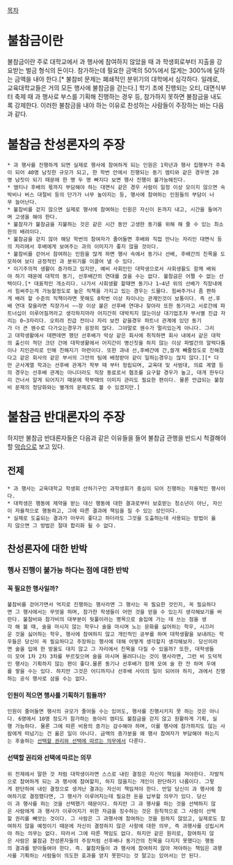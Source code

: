 [[목차]]

= 불참금이란 =
불참금이란 주로 대학교에서 과 행사에 참여하지 않았을 때 과 학생회로부터 지출을 강요받는 벌금 형식의 돈이다. 참가하는데 필요한 금액의 50%에서 많게는 300%에 달하는 금액을 내야 한다.[* 불참비 문제는 폐쇄적인 분위기의 대학에서 심각하다. 일례로, 교육대학교들은 거의 모든 행사에 불참금을 걷는다.] 학기 초에 진행되는 오티, 대면식부터 축제 때 과 행사로 부스를 기획해 진행하는 경우 등, 참가하지 못하면 불참금을 내도록 강제한다. 이러한 불참금을 내야 하는 이유로 찬성하는 사람들이 주장하는 바는 다음과 같다.

= 불참금 찬성론자의 주장 =
 * 과 행사를 진행하게 되면 실제로 행사에 참여하게 되는 인원은 1학년과 행사 집행부가 주축이 되어 40명 남짓한 규모가 되고, 한 학번 안에서 진행되는 동기 엠티와 같은 경우엔 20명 남짓이 되기 때문에 한 명 두 명 빠지다 보면 행사 진행이 불가능해진다.
 * 엠티나 후배의 몫까지 부담해야 하는 대면식 같은 경우 사람이 일정 이상 모이지 않으면 숙박비나 버스 대절비 등의 단가가 너무 높아지는 등, 행사에 참여하는 인원들의 부담이 너무 늘어난다. 
 * 불참비를 걷지 않으면 실제로 행사에 참여하는 인원은 자신이 돈까지 내고, 시간을 들여가며 고생을 해야 한다. 
 * 불참자가 불참금을 지불하는 것은 같은 시간 동안 고생한 동기를 위해 해 줄 수 있는 최소한의 배려이다. 
 * 불참금을 걷지 않아 해당 학번의 참여자가 줄어들면 후배와 직접 만나는 자리인 대면식 등의 자리에서 후배에게 보여주는 과의 이미지가 좋지 않을 것이다. 
 * 불참비를 걷어서 참여하는 인원을 많게 하면 행사 속에서 동기나 선배, 후배간의 친목을 도모하여 보다 긍정적인 과 분위기를 이끌어 낼 수 있다. 
 * 이기주의적 생활이 증가하고 있지만, 예비 사회인인 대학생으로서 사회생활도 함께 배워야 하기 때문에 대학의 동기, 선후배간의 연대를 끊을 수는 없다. 불참금은 어쩔 수 없는 선택이다.[* 대표적인 개소리다. 나가서 사회생활 할때면 동기나 1~4년 위의 선배가 직장내에서 힘써주는게 가능할정도로 높은 직책을 가지고 있는 경우는 드물다. 힘써주거나 좀 편하게 배려 할 수준의 직책이라면 못해도 8학번 이상 차이나는 관계인것이 보통이다. 즉 선.후배 연대 찾을라면 직장가서 ~~장 이상 붙은 선후배 연대나 찾아라 또한 동기라고 서로간에 파트너십이 이루어질꺼라고 생각하지마라 어지간히 대박치지 않는이상 대기업조차 부서별 진급 자리는 0~3자리다. 오히려 진급 전이나 자리 보전 같을경우 파트너 관계에 있던 동기가 더 큰 웬수로 다가오는경우가 굉장히 많다. 그야말로 웬수가 멀리있는게 아니다. 그리고 대학생활에서 데면데면 했던 선후배가 막상 같은 회사에 취직하면 회사 내에서 같은 대학의 출신이 적던 크던 간에 대학생활에서 어지간이 병신짓을 하지 않는 이상 파벌간의 알력다툼이나 지인관리로 인해 친해지기 마련이다. 또한 과내 선,후배간에 간,쓸개 빼줄정도로 친해졌다고 같은 회사의 같은 부서의 그안의 팀에 배정받아 같이 일하는경우는 많지 않다.][* 다만 군사계열 학과는 선후배 관계가 학부 때 부터 정립되며, 교육대 및 사범대, 의료 계열 등의 경우는 선후배 관계는 아니더라도 직장 동료로서 협조를 요구할 경우가 높고, 대개 한두다리 건너서 알게 되어지기 때문에 학부때의 이미지 관리도 필요한 편이다. 물론 언급되는 불참비 문제의 정당화와는 별개의 문제로도 볼 수 있겠지만.] 

= 불참금 반대론자의 주장 =
하지만 불참금 반대론자들은 다음과 같은 이유들을 들어 불참금 관행을 반드시 척결해야 할 [[악습]]으로 보고 있다.

== 전제 ==
 * 과 행사는 교육대학교 학생회 산하기구인 과학생회가 중심이 되어 진행하는 자율적인 행사이다. 
 * 대학생은 행동에 제약을 받는 대신 행동에 대한 결과로부터 보호받는 청소년이 아닌, 자신이 자율적으로 행동하고, 그에 따른 결과에 책임을 질 수 있는 성인이다.
 * 실제로 도출되는 결과가 아무리 좋다고 하더라도 그것을 도출하는데 사용되는 방법이 옳지 않으면 그 방법은 절대 합리화 될 수 없다.
== 찬성론자에 대한 반박 ==

=== 행사 진행이 불가능 하다는 점에 대한 반박 ===

==== 꼭 필요한 행사일까? ====
 불참비를 걷어가면서 억지로 진행하는 행사라면 그 행사는 꼭 필요한 것인지, 꼭 필요하다면 그 행사에서는 무엇을 하며, 참가한 학생들이 어떤 것을 얻을 수 있는지 생각해보기를 바란다. 불참비와 참가비의 대부분이 뒷풀이라는 명목으로 술집에 가는 데 쓰는 점을 생각 해 볼 때, 술을 마시지 않는 학우나 술을 마시며 노는 문화를 싫어하는 학우, 시끄러운 것을 싫어하는 학우, 행사에 참여하지 않고 개인적인 공부를 하며 대학생활을 보내려는 학우들은 당신이 꼭 필요하다고 주장하는 행사에 대해 어떻게 생각할지 생각해보자. 당신이라면 술을 입에 한 방울도 대지 않고 그 자리에서 친목을 다질 수 있을까? 또한, 대학생들이 모여 1차 2차 3차를 부르짖으며 술을 마시며 몰려다니는 것이 행사라면, 그런 비 도덕적인 행사는 기획하지 않는 편이 좋다.물론 동기나 선후배가 함께 모여 술 한 잔 하며 우애를 쌓을 수는 있다. 하지만 그것은 어디까지나 선후배 사이의 일이 되어야 하지, 과에서 진행하는 공식 행사로 삼을 수는 없다.

==== 인원이 적으면 행사를 기획하기 힘들까? ====
 인원이 줄어들면 행사의 규모가 줄어들 수는 있어도, 행사를 진행시키지 못 하는 것은 아니다. 6명에서 10명 정도가 참가하는 동아리 엠티도 불참금을 걷지 않고 원활하게 기획, 실행 가능하다. 물론 그에 따른 비용의 증가는 감수해야 하며, 이를 행사에 참가하지도 않는 사람에게 떠넘기는 건 옳은 일이 아니다. 금액의 증가분을 왜 행사 참여자가 부담해야 하는지는 후술하는 [[불참비#notattendpay1|선택할 권리와 선택에 따르는 의무]]에서 다룬다.

==== 선택할 권리와 선택에 따르는 의무 ==== 
 위 전제에서 말한 것 처럼 대학생이라면 스스로 내린 결정은 자신이 책임을 져야한다. 자발적으로 참여하게 되는 과 행사에 참여할지, 하지 않을지는 개인이 판단하기 나름이다. 그렇게 판단하여 내린 결정으로 생겨난 결과는 자신이 책임져야 한다. 만일 당신이 과 행사에 참여하기로 결정했다면, 그 행사가 이루어지는데 필요한 돈을 납부할 의무가 있다. 당신이 과 행사를 하는 것을 선택했기 때문이다. 하지만 그 과 행사를 하는 것을 선택하지 않은 사람에게 과 행사가 이루어지기 위한 자금을 징수하는 것은 원칙적으로 그 사람이 선택할 권리를 빼앗는 것이다. 그 사람은 그 과행사에 참여하는 것을 원하지 않았고, 실제로도 참여하지 않을 예정이기 때문에 자신이 결정하지 않은 사항에 대한 의무, 즉 과행사를 성립시켜야 하는 의무는 없다. 따라서 그에 따른 책임도 없다. 하지만 같은 원리로, 참여하지 않은 사람은 불참금 찬성론자들의 주장처럼 선후배나 동기간의 친목을 다지지 못했다는 행동의 결과를 받아들여야 한다. 즉. 불참자들이 과 행사에 참여하지 않아 져야하는 책임은 과행사를 기획하는 사람들이 의도한 효과를 얻지 못한다는 것 말고는 있어서는 안 된다.

